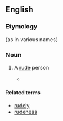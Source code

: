 ==English==

===Etymology===
{{suffix|rude|by|alt2=sby|lang=en}} (as in various names)

===Noun===
{{en-noun|s|rudesbies}}

# {{context|archaic|lang=en}} A [[rude]] person
#* {{quote-book|year=1601|title=[[w:Twelfth Night|Twelfth Night]]|author=[[w:William Shakespeare|William Shakespeare]]|section=Act IV, scene I|passage=Will it be ever thus? Ungracious wretch, / Fit for the mountains and the barbarous caves, / Where manners ne'er were preach'd! out of my sight! / Be not offended, dear Cesario. / '''Rudesby''', be gone!}}

====Related terms====
* [[rudely]]
* [[rudeness]]
